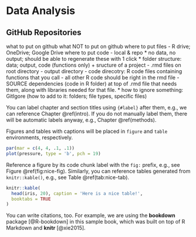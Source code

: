 # Data Analysis {#intro}

## GitHub Repositories

what to put on github
what NOT to put on github
where to put files - R drive; OneDrive; Google Drive
where to put code - local & repo
* no data, no output; should be able to regenerate these with 1 click
* folder structure: data; output, code (functions only)
+  sructure of a project
- .rmd files on root directory
- output directory
- code direcotry: R code files containing functions that you call
- all other R code should be right in the rmd file
- SOURCE dependencies (code in R folder) at top of .rmd file that needs them, along with libraries needed for that file.
* how to ignore something: GitIgore (how to add to it: folders; file types, specific files)
























You can label chapter and section titles using `{#label}` after them, e.g., we can reference Chapter \@ref(intro). If you do not manually label them, there will be automatic labels anyway, e.g., Chapter \@ref(methods).

Figures and tables with captions will be placed in `figure` and `table` environments, respectively.

```r
par(mar = c(4, 4, .1, .1))
plot(pressure, type = 'b', pch = 19)
```

Reference a figure by its code chunk label with the `fig:` prefix, e.g., see Figure \@ref(fig:nice-fig). Similarly, you can reference tables generated from `knitr::kable()`, e.g., see Table \@ref(tab:nice-tab).

```r
knitr::kable(
  head(iris, 20), caption = 'Here is a nice table!',
  booktabs = TRUE
)
```

You can write citations, too. For example, we are using the **bookdown** package [@R-bookdown] in this sample book, which was built on top of R Markdown and **knitr** [@xie2015].
